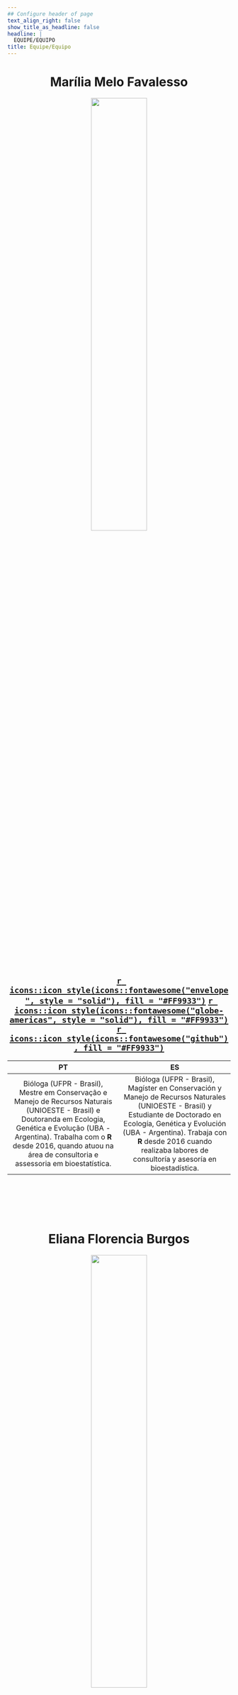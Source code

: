```yaml
---
## Configure header of page
text_align_right: false
show_title_as_headline: false
headline: |
  EQUIPE/EQUIPO
title: Equipe/Equipo
---
```


<center>
# Marília Melo Favalesso

<img src="mmf.png" width = 50%>

## [`r icons::icon_style(icons::fontawesome("envelope", style = "solid"), fill = "#FF9933")`](mariliabioufpr@gmail.com) [`r icons::icon_style(icons::fontawesome("globe-americas", style = "solid"), fill = "#FF9933")`](www.mmfava.com) [`r icons::icon_style(icons::fontawesome("github"), fill = "#FF9933")`](https://github.com/mmfava)

|     PT    	|     ES    	|
|:---------:	|:---------:	|
| Bióloga (UFPR - Brasil), Mestre em Conservação e Manejo de Recursos Naturais (UNIOESTE - Brasil) e Doutoranda em Ecologia, Genética e Evolução (UBA - Argentina). Trabalha com o **R** desde 2016, quando atuou na área de consultoria e assessoria em bioestatística. 	| Bióloga (UFPR - Brasil), Magíster en Conservación y Manejo de Recursos Naturales (UNIOESTE - Brasil) y Estudiante de Doctorado en Ecología, Genética y Evolución (UBA - Argentina). Trabaja con **R** desde 2016 cuando realizaba labores de consultoría y asesoría en bioestadística. |

<br>
------------------------------------------------------
<br>

# Eliana Florencia Burgos

<img src="efb.png" width = 50%>

## [`r icons::icon_style(icons::fontawesome("envelope", style = "solid"), fill = "#FF9933")`](burgosef@gmail.com) [`r icons::icon_style(icons::fontawesome("github"), fill = "#FF9933")`](https://github.com/EliFMBurgos)

| PT 	| ES 	|
|:---:	|:---:	|
| Bióloga (UADER - Argentina), pós-graduanda em Biologia da Conservação (UNaM - Argentina) e doutoranda em Ecologia, Genética e Evolução (UBA - Argentina). Trabalha com o **R** desde 2018 quando começou sua pós-graduação. | Bióloga (UADER - Argentina), estudiante de la especialización en Biología de la Conservación (UNaM - Argentina) y estudiante de Doctorado en Ecología, Genética y Evolución (UBA - Argentina). Trabaja con **R** desde 2018 cuando inició sus estudios de posgrado. 	|

<br>
------------------------------------------------------
<br>


# Isabella Bicalho

<img src="ib.png" width = 50%>

## [`r icons::icon_style(icons::fontawesome("envelope", style = "solid"), fill = "#FF9933")`](bicalhoisabella@gmail.com) [`r icons::icon_style(icons::fontawesome("github"), fill = "#FF9933")`](https://github.com/bellabf)

| PT 	| ES 	|
|:---:	|:---:	|
|Bióloga (UFMS - Brasil) e mestranda em bioinformática, com ênfase em biologia computacional e matemática pela Universidade d'Aix-Marseille (França). Trabalha com Python e R desde 2016. Entusiasta de bug. | Bióloga (UFMS - Brasil) y estudiante de maestría en bioinformática, con énfasis en biología computacional y matemáticas en la Universidade d'Aix-Marseille (Francia). Trabaja con Python y R desde 2016. Entusiasta de los bugs. |

</center>
